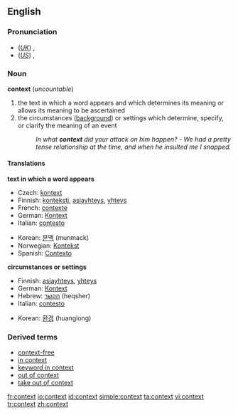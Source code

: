 ==English==

===Pronunciation===
*(''[[Received Pronunciation|UK]]'') {{IPA|/ˈkɒntɛkst/}}, {{SAMPA|/"kQntEkst/}}
*(''[[General American|US]]'') {{IPA|/ˈkɑntɛkst/}}, {{SAMPA|/"kAntEkst/}}

===Noun===
'''context''' (''uncountable'')

# the text in which a word appears and which determines its meaning or allows its meaning to be ascertained
# the circumstances ([[background]]) or settings which determine, specify, or clarify the meaning of an event
#:''In what '''context''' did your attack on him happen? - We had a pretty tense relationship at the time, and when he insulted me I snapped.''

====Translations====
'''text in which a word appears'''
{{top}}
*Czech: [[kontext]]
*Finnish: [[konteksti]], [[asiayhteys]], [[yhteys]]
*French: [[contexte]] {{m}}
*German: [[Kontext]] {{m}}
*Italian: [[contesto]] {{m}}
{{mid}}
*Korean: [[문맥]] (munmack)
*Norwegian: [[Kontekst]] {{m}}
*Spanish: [[Contexto]]
{{bottom}}

'''circumstances or settings'''
{{top}}
*Finnish: [[asiayhteys]], [[yhteys]]
*German: [[Kontext]] {{m}}
*Hebrew: [[הקשר]] (heqsher) {{m}}
*Italian: [[contesto]] {{m}}
{{mid}}
*Korean: [[환경]] (huangiong)
{{mid}}
{{bottom}}

===Derived terms===
*[[context-free]]
*[[in context]]
*[[keyword in context]]
*[[out of context]]
*[[take out of context]]

[[fr:context]]
[[io:context]]
[[id:context]]
[[simple:context]]
[[ta:context]]
[[vi:context]]
[[tr:context]]
[[zh:context]]
